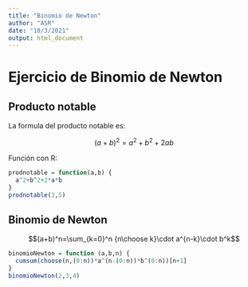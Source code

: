 ```yaml
---
title: "Binomio de Newton"
author: "ASR"
date: "10/3/2021"
output: html_document
---
```


# Ejercicio de Binomio de Newton

## Producto notable
La formula del producto notable es:

$$(a+b)^2=a^2+b^2+2ab$$

Función con R:
```r
prodnotable = function(a,b) {
  a^2+b^2+2*a*b
}
prodnotable(3,5)
```

## Binomio de Newton

$$(a+b)^n=\sum_{k=0}^n {n\choose k}\cdot a^{n-k}\cdot b^k$$
```r
binomioNewton = function (a,b,n) {
  cumsum(choose(n,(0:n))*a^(n-(0:n))*b^(0:n))[n+1]
}
binomioNewton(2,3,4)
```

